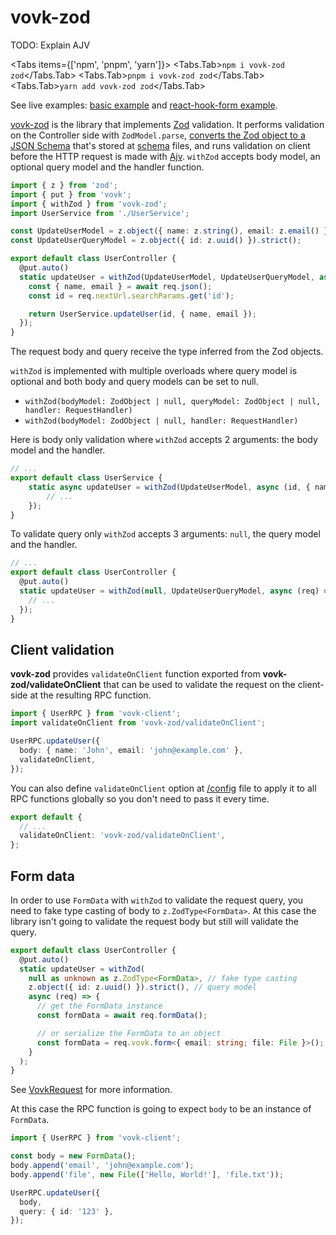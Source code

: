 
# vovk-zod

TODO: Explain AJV

<Tabs items={['npm', 'pnpm', 'yarn']}>
  <Tabs.Tab>``` npm i vovk-zod zod ```</Tabs.Tab>
  <Tabs.Tab>``` pnpm i vovk-zod zod ```</Tabs.Tab>
  <Tabs.Tab>``` yarn add vovk-zod zod ```</Tabs.Tab>
</Tabs>

See live examples: [basic example](https://vovk-examples.vercel.app/zod) and [react-hook-form example](https://vovk-examples.vercel.app/zod-hook-form).

[vovk-zod](https://github.com/finom/vovk-zod) is the library that implements [Zod](https://zod.dev/) validation. It performs validation on the Controller side with `ZodModel.parse`, [converts the Zod object to a JSON Schema](https://www.npmjs.com/package/zod-to-json-schema) that's stored at [schema](/schema) files, and runs validation on client before the HTTP request is made with [Ajv](https://ajv.js.org/). `withZod` accepts body model, an optional query model and the handler function.

```ts filename="/src/modules/user/UserController.ts"
import { z } from 'zod';
import { put } from 'vovk';
import { withZod } from 'vovk-zod';
import UserService from './UserService';

const UpdateUserModel = z.object({ name: z.string(), email: z.email() }).strict();
const UpdateUserQueryModel = z.object({ id: z.uuid() }).strict();

export default class UserController {
  @put.auto()
  static updateUser = withZod(UpdateUserModel, UpdateUserQueryModel, async (req) => {
    const { name, email } = await req.json();
    const id = req.nextUrl.searchParams.get('id');

    return UserService.updateUser(id, { name, email });
  });
}
```

The request body and query receive the type inferred from the Zod objects.

`withZod` is implemented with multiple overloads where query model is optional and both body and query models can be set to null.

- `withZod(bodyModel: ZodObject | null, queryModel: ZodObject | null, handler: RequestHandler)`
- `withZod(bodyModel: ZodObject | null, handler: RequestHandler)`

Here is body only validation where `withZod` accepts 2 arguments: the body model and the handler.

```ts filename="/src/modules/user/UserService.ts"
// ...
export default class UserService {
    static async updateUser = withZod(UpdateUserModel, async (id, { name, email }) => {
        // ...
    });
}
```

To validate query only `withZod` accepts 3 arguments: `null`, the query model and the handler.

```ts filename="/src/modules/user/UserController.ts"
// ...
export default class UserController {
  @put.auto()
  static updateUser = withZod(null, UpdateUserQueryModel, async (req) => {
    // ...
  });
}
```

## Client validation

**vovk-zod** provides `validateOnClient` function exported from **vovk-zod/validateOnClient** that can be used to validate the request on the client-side at the resulting RPC function.

```ts
import { UserRPC } from 'vovk-client';
import validateOnClient from 'vovk-zod/validateOnClient';

UserRPC.updateUser({
  body: { name: 'John', email: 'john@example.com' },
  validateOnClient,
});
```

You can also define `validateOnClient` option at [/config](/config) file to apply it to all RPC functions globally so you don't need to pass it every time.

```ts filename="vovk.config.mjs"
export default {
  // ...
  validateOnClient: 'vovk-zod/validateOnClient',
};
```

## Form data

In order to use `FormData` with `withZod` to validate the request query, you need to fake type casting of body to `z.ZodType<FormData>`. At this case the library isn't going to validate the request body but still will validate the query.

```ts filename="/src/modules/user/UserController.ts"
export default class UserController {
  @put.auto()
  static updateUser = withZod(
    null as unknown as z.ZodType<FormData>, // fake type casting
    z.object({ id: z.uuid() }).strict(), // query model
    async (req) => {
      // get the FormData instance
      const formData = await req.formData();

      // or serialize the FormData to an object
      const formData = req.vovk.form<{ email: string; file: File }>();
    }
  );
}
```

See [VovkRequest](/controller/request) for more information.

At this case the RPC function is going to expect `body` to be an instance of `FormData`.

```ts
import { UserRPC } from 'vovk-client';

const body = new FormData();
body.append('email', 'john@example.com');
body.append('file', new File(['Hello, World!'], 'file.txt'));

UserRPC.updateUser({
  body,
  query: { id: '123' },
});
```
